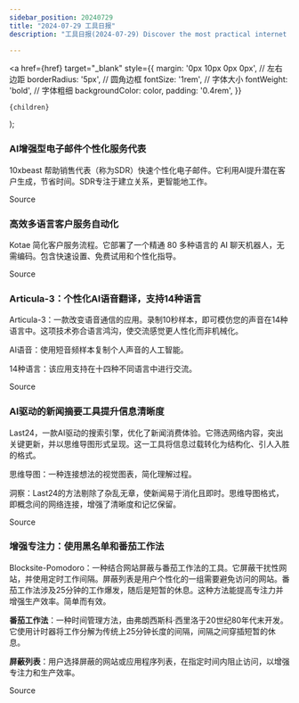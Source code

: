 ```yaml
---
sidebar_position: 20240729
title: "2024-07-29 工具日报"
description: "工具日报(2024-07-29) Discover the most practical internet software, AI tools, and products of 2024 through the Tools Daily!"

---
```



  <a
    href={href}
    target="_blank"
    style={{
      margin: '0px 10px 0px 0px', // 左右边距
      borderRadius: '5px', // 圆角边框
      fontSize: '1rem', // 字体大小
      fontWeight: 'bold', // 字体粗细
      backgroundColor: color,
      padding: '0.4rem',
    }}
  >
    {children}
  </a>
);

### AI增强型电子邮件个性化服务代表

10xbeast 帮助销售代表（称为SDR）快速个性化电子邮件。它利用AI提升潜在客户生成，节省时间。SDR专注于建立关系，更智能地工作。

<Link href="https://www.producthunt.com/posts/10xbeast" color="#B0C4DE">Source</Link>

### 高效多语言客户服务自动化

Kotae 简化客户服务流程。它部署了一个精通 80 多种语言的 AI 聊天机器人，无需编码。包含快速设置、免费试用和个性化指导。

<Link href="https://www.producthunt.com/posts/kotae" color="#B0C4DE">Source</Link>

### Articula-3：个性化AI语音翻译，支持14种语言

Articula-3：一款改变语音通信的应用。录制10秒样本，即可模仿您的声音在14种语言中。这项技术弥合语言鸿沟，使交流感觉更人性化而非机械化。

AI语音：使用短音频样本复制个人声音的人工智能。

14种语言：该应用支持在十四种不同语言中进行交流。

<Link href="https://www.producthunt.com/posts/articula-3" color="#B0C4DE">Source</Link>

### AI驱动的新闻摘要工具提升信息清晰度

Last24，一款AI驱动的搜索引擎，优化了新闻消费体验。它筛选网络内容，突出关键更新，并以思维导图形式呈现。这一工具将信息过载转化为结构化、引人入胜的格式。

思维导图：一种连接想法的视觉图表，简化理解过程。

洞察：Last24的方法剔除了杂乱无章，使新闻易于消化且即时。思维导图格式，即概念间的网络连接，增强了清晰度和记忆保留。

<Link href="https://www.producthunt.com/posts/last24-ai" color="#B0C4DE">Source</Link>

### 增强专注力：使用黑名单和番茄工作法

Blocksite-Pomodoro：一种结合网站屏蔽与番茄工作法的工具。它屏蔽干扰性网站，并使用定时工作间隔。屏蔽列表是用户个性化的一组需要避免访问的网站。番茄工作法涉及25分钟的工作爆发，随后是短暂的休息。这种方法能提高专注力并增强生产效率。简单而有效。

**番茄工作法**：一种时间管理方法，由弗朗西斯科·西里洛于20世纪80年代末开发。它使用计时器将工作分解为传统上25分钟长度的间隔，间隔之间穿插短暂的休息。

**屏蔽列表**：用户选择屏蔽的网站或应用程序列表，在指定时间内阻止访问，以增强专注力和生产效率。

<Link href="https://www.producthunt.com/posts/blocksite-pomodoro" color="#B0C4DE">Source</Link>

